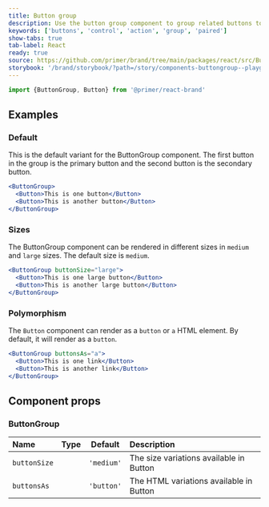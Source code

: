 ```yaml
---
title: Button group
description: Use the button group component to group related buttons together.
keywords: ['buttons', 'control', 'action', 'group', 'paired']
show-tabs: true
tab-label: React
ready: true
source: https://github.com/primer/brand/tree/main/packages/react/src/ButtonGroup/ButtonGroup.tsx
storybook: '/brand/storybook/?path=/story/components-buttongroup--playground'
---
```



```js
import {ButtonGroup, Button} from '@primer/react-brand'
```

## Examples

### Default

This is the default variant for the ButtonGroup component. The first button in the group is the primary button and the second button is the secondary button.

```jsx live
<ButtonGroup>
  <Button>This is one button</Button>
  <Button>This is another button</Button>
</ButtonGroup>
```

### Sizes

The ButtonGroup component can be rendered in different sizes in `medium` and `large` sizes. The default size is `medium`.

```jsx live
<ButtonGroup buttonSize="large">
  <Button>This is one large button</Button>
  <Button>This is another large button</Button>
</ButtonGroup>
```

### Polymorphism

The `Button` component can render as a `button` or `a` HTML element. By default, it will render as a `button`.

```jsx live
<ButtonGroup buttonsAs="a">
  <Button>This is one link</Button>
  <Button>This is another link</Button>
</ButtonGroup>
```

## Component props

### ButtonGroup

| Name         | Type                     |  Default   | Description                             |
| :----------- | :----------------------- | :--------: | :-------------------------------------- |
| `buttonSize` | <ButtonGroupSizesProp /> | `'medium'` | The size variations available in Button |
| `buttonsAs`  | <ButtonGroupAsProp />    | `'button'` | The HTML variations available in Button |
